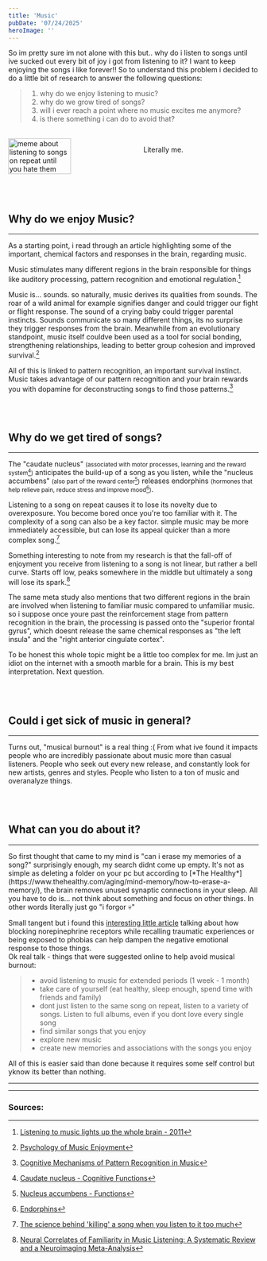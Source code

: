 ```yaml
---
title: 'Music'
pubDate: '07/24/2025'
heroImage: ''
---
```

So im pretty sure im not alone with this but.. why do i listen to songs until ive sucked out every bit of joy i got from listening to it? I want to keep enjoying the songs i like forever!! So to understand this problem i decided to do a little bit of research to answer the following questions:

>1. why do we enjoy listening to music?
>2. why do we grow tired of songs?
>3. will i ever reach a point where no music excites me anymore?
>4. is there something i can do to avoid that?

<br/>
<div class="flow-right" style="display: flex; gap: 20px;">
	<img 
	src="https://i.imgflip.com/7iwktz.jpg" 
	alt="meme about listening to songs on repeat until you hate them"
	style="width: 50%;"/>
	<p>Literally me.</p>
</div>

<br/><br/>
## Why do we enjoy Music?
<hr class="dashed"/>

As a starting point, i read through an article highlighting some of the important, chemical factors and responses in the brain, regarding music.

Music stimulates many different regions in the brain responsible for things like auditory processing, pattern recognition and emotional regulation.[^1] 

Music is... sounds. so naturally, music derives its qualities from sounds. 
The roar of a wild animal for example signifies danger and could trigger our fight or flight response. The sound of a crying baby could trigger parental instincts. Sounds communicate so many different things, its no surprise they trigger responses from the brain. 
Meanwhile from an evolutionary standpoint, music itself couldve been used as a tool for social bonding, strengthening relationships, leading to better group cohesion and improved survival.[^2] 

All of this is linked to pattern recognition, an important survival instinct. Music takes advantage of our pattern recognition and your brain rewards you with dopamine for deconstructing songs to find those patterns.[^3] 

<br/><br/>
## Why do we get tired of songs?
<hr class="dashed"/>

The "caudate nucleus" <small>(associated with motor processes, learning and the reward system[^4])</small> anticipates the build-up of a song as you listen, while the "nucleus accumbens" <small>(also part of the reward center[^5])</small> releases endorphins <small>(hormones that help relieve pain, reduce stress and improve mood[^6])</small>.

Listening to a song on repeat causes it to lose its novelty due to overexposure. You become bored once you're too familiar with it. The complexity of a song can also be a key factor. simple music may be more immediately accessible, but can lose its appeal quicker than a more complex song.[^7]

Something interesting to note from my research is that the fall-off of enjoyment you receive from listening to a song is not linear, but rather a bell curve. Starts off low, peaks somewhere in the middle but ultimately a song will lose its spark.[^8]

The same meta study also mentions that two different regions in the brain are involved when listening to familiar music compared to unfamiliar music. so i suppose once youre past the reinforcement stage from pattern recognition in the brain, the processing is passed onto the "superior frontal gyrus", which doesnt release the same chemical responses as "the left insula" and the "right anterior cingulate cortex".

To be honest this whole topic might be a little too complex for me. Im just an idiot on the internet with a smooth marble for a brain. This is my best interpretation. Next question.

<br/><br/>
## Could i get sick of music in general?
<hr class="dashed"/>

Turns out, "musical burnout" is a real thing :\(
From what ive found it impacts people who are incredibly passionate about music more than casual listeners. People who seek out every new release, and constantly look for new artists, genres and styles. People who listen to a ton of music and overanalyze things.

<br/><br/>
## What can you do about it?
<hr class="dashed"/>
So first thought that came to my mind is "can i erase my memories of a song?"
surprisingly enough, my search didnt come up empty. It's not as simple as deleting a folder on your pc but according to [*The Healthy*](https://www.thehealthy.com/aging/mind-memory/how-to-erase-a-memory/), the brain removes unused synaptic connections in your sleep. All you have to do is... not think about something and focus on other things. In other words literally just go "i forgor 💀"

Small tangent but i found this [interesting little article](https://www.sciencealert.com/scientists-have-figured-out-how-to-to-erase-your-painful-memories) talking about how blocking norepinephrine receptors while recalling traumatic experiences or being exposed to phobias can help dampen the negative emotional response to those things.
<br/>
Ok real talk - things that were suggested online to help avoid musical burnout:
>- avoid listening to music for extended periods (1 week - 1 month)
>- take care of yourself (eat healthy, sleep enough, spend time with friends and family)
>- dont just listen to the same song on repeat, listen to a variety of songs. Listen to full albums, even if you dont love every single song
>- find similar songs that you enjoy
>- explore new music
>- create new memories and associations with the songs you enjoy

All of this is easier said than done because it requires some self control but yknow its better than nothing.

<hr class="dashed"/>

<div><div id="c_widget"/></div>
<script src="/comment-widget/comment-widget.js" is:inline></script>
<hr class="dashed"/>

### Sources:
[^1]: [Listening to music lights up the whole brain - 2011](https://www.sciencedaily.com/releases/2011/12/111205081731.htm)
[^2]: [Psychology of Music Enjoyment](https://listen-hard.com/cognitive-and-experimental-psychology/psychology-music-enjoyment/)
[^3]: [Cognitive Mechanisms of Pattern Recognition in Music](https://en.wikipedia.org/wiki/Pattern_recognition_(psychology)#Cognitive_mechanisms)

[^4]: [Caudate nucleus - Cognitive Functions](https://en.wikipedia.org/wiki/Caudate_nucleus)
[^5]: [Nucleus accumbens - Functions](https://en.wikipedia.org/wiki/Nucleus_accumbens#Function)
[^6]: [Endorphins](https://my.clevelandclinic.org/health/body/23040-endorphins)

[^7]: [The science behind 'killing' a song when you listen to it too much](https://www.independent.co.uk/life-style/killing-song-science-magic-lost-listen-too-much-sound-good-michael-bonshor-a7728156.html)
[^8]: [Neural Correlates of Familiarity in Music Listening: A Systematic Review and a Neuroimaging Meta-Analysis](https://www.frontiersin.org/journals/neuroscience/articles/10.3389/fnins.2018.00686/full)

